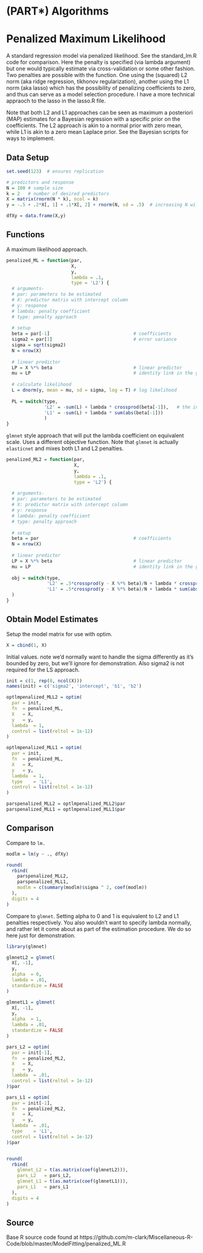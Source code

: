 # (PART\*)  Algorithms {-}


# Penalized Maximum Likelihood



A standard regression model via penalized likelihood.  See the standard_lm.R
code for comparison. Here the penalty is specified (via lambda argument) but
one would typically estimate via cross-validation or some other fashion. Two
penalties are possible with the function.  One using the (squared) L2 norm
(aka ridge regression, tikhonov regularization), another using the L1 norm
(aka lasso) which has the possibility of penalizing coefficients to zero, and
thus can serve as a model selection procedure. I have a more technical
appraoch to the lasso in the lasso.R file.

Note that both L2 and L1 approaches can be seen as maximum a posteriori (MAP)
estimates for a Bayesian regression with a specific prior on the
coefficients. The L2 approach is akin to a normal prior with zero mean, while
L1 is akin to a zero mean Laplace prior.  See the Bayesian scripts for ways
to implement.




##  Data Setup

```r
set.seed(123)  # ensures replication

# predictors and response
N = 100 # sample size
k = 2   # number of desired predictors
X = matrix(rnorm(N * k), ncol = k)  
y = -.5 + .2*X[, 1] + .1*X[, 2] + rnorm(N, sd = .5)  # increasing N will get estimated values closer to these

dfXy = data.frame(X,y)
```






## Functions

A maximum likelihood approach.

```r
penalized_ML = function(par,
                        X,
                        y,
                        lambda = .1,
                        type = 'L2') {
  # arguments- 
  # par: parameters to be estimated
  # X: predictor matrix with intercept column
  # y: response
  # lambda: penalty coefficient
  # type: penalty approach
  
  # setup
  beta = par[-1]                               # coefficients
  sigma2 = par[1]                              # error variance
  sigma = sqrt(sigma2)
  N = nrow(X)
  
  # linear predictor
  LP = X %*% beta                              # linear predictor
  mu = LP                                      # identity link in the glm sense
  
  # calculate likelihood
  L = dnorm(y, mean = mu, sd = sigma, log = T) # log likelihood
  
  PL = switch(type,
              'L2' = -sum(L) + lambda * crossprod(beta[-1]),   # the intercept is not penalized
              'L1' = -sum(L) + lambda * sum(abs(beta[-1]))
              )
}
```





`glmnet` style approach that will put the lambda coefficient on equivalent
scale. Uses a different objective function.  Note that `glmnet` is actually
`elasticnet` and mixes both L1 and L2 penalties.

```r
penalized_ML2 = function(par,
                         X,
                         y,
                         lambda = .1,
                         type = 'L2') {
  
  # arguments- 
  # par: parameters to be estimated
  # X: predictor matrix with intercept column
  # y: response
  # lambda: penalty coefficient
  # type: penalty approach
  
  # setup
  beta = par                                   # coefficients
  N = nrow(X)
  
  # linear predictor
  LP = X %*% beta                              # linear predictor
  mu = LP                                      # identity link in the glm sense
  
  obj = switch(type,
               'L2' = .5*crossprod(y - X %*% beta)/N + lambda * crossprod(beta[-1]),
               'L1' = .5*crossprod(y - X %*% beta)/N + lambda * sum(abs(beta[-1]))
  )
}
```







## Obtain Model Estimates

Setup the model matrix for use with optim.

```r
X = cbind(1, X)
```



Initial values. note we'd normally want to handle the sigma differently as
it's bounded by zero, but we'll ignore for demonstration. Also sigma2 is not
required for the LS approach.

```r
init = c(1, rep(0, ncol(X)))
names(init) = c('sigma2', 'intercept', 'b1', 'b2')

optlmpenalized_MLL2 = optim(
  par = init,
  fn  = penalized_ML,
  X   = X,
  y   = y,
  lambda  = 1,
  control = list(reltol = 1e-12)
)

optlmpenalized_MLL1 = optim(
  par = init,
  fn  = penalized_ML,
  X   = X,
  y   = y,
  lambda  = 1,
  type    = 'L1',
  control = list(reltol = 1e-12)
)

parspenalized_MLL2 = optlmpenalized_MLL2$par
parspenalized_MLL1 = optlmpenalized_MLL1$par
```






## Comparison
Compare to `lm.`

```r
modlm = lm(y ~ ., dfXy)

round(
  rbind(
    parspenalized_MLL2,
    parspenalized_MLL1,
    modlm = c(summary(modlm)$sigma ^ 2, coef(modlm))
  ), 
  digits = 4
)
```



Compare to `glmnet`. Setting alpha to 0 and 1 is equivalent to L2 and L1
penalties respectively. You also wouldn't want to specify lambda normally,
and rather let it come about as part of the estimation procedure.  We do so
here just for demonstration.


```r
library(glmnet)

glmnetL2 = glmnet(
  X[, -1],
  y,
  alpha  = 0,
  lambda = .01,
  standardize = FALSE
)

glmnetL1 = glmnet(
  X[, -1],
  y,
  alpha  = 1,
  lambda = .01,
  standardize = FALSE
)

pars_L2 = optim(
  par = init[-1],
  fn  = penalized_ML2,
  X   = X,
  y   = y,
  lambda  = .01,
  control = list(reltol = 1e-12)
)$par

pars_L1 = optim(
  par = init[-1],
  fn  = penalized_ML2,
  X   = X,
  y   = y,
  lambda  = .01,
  type    = 'L1',
  control = list(reltol = 1e-12)
)$par


round(
  rbind(
    glmnet_L2 = t(as.matrix(coef(glmnetL2))),
    pars_L2   = pars_L2,
    glmnet_L1 = t(as.matrix(coef(glmnetL1))),
    pars_L1   = pars_L1
  ),
  digits = 4
)
```




## Source
Base R source code found at https://github.com/m-clark/Miscellaneous-R-Code/blob/master/ModelFitting/penalized_ML.R